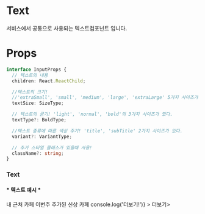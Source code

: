 

<Meta title="atoms/Text" component={Text} />

# Text

서비스에서 공통으로 사용되는 텍스트컴포넌트 입니다.

# Props

```ts
interface InputProps {
  // 텍스트의 내용
  children: React.ReactChild;

  //텍스트의 크기!
  //'extraSmall', 'small', 'medium', 'large', 'extraLarge' 5가지 사이즈가 있다.
  textSize: SizeType;

  // 텍스트의 굵기! 'light', 'normal', 'bold'의 3가지 사이즈가 있다.
  textType?: BoldType;

  //텍스트 종류에 따른 색상 주기! 'title', 'subTitle' 2가지 사이즈가 있다.
  variant?: VariantType;

  // 추가 스타일 클래스가 있을때 사용!
  className?: string;
}
```

### Text

<h4>* 텍스트 예시 *</h4>
<Canvas>
  <Text textSize="medium" textType="bold">
    내 근처 카페
  </Text>
  <Text
    textSize="small"
    textType="normal"
    variant="subTitle"
  >
    이번주 추가된 신상 카페
  </Text>
  <Text
    textSize="small"
    textType="normal"
    variant="subTitle"
    onClick={(e) => console.log('더보기!')}
  >
    더보기>
  </Text>
</Canvas>
